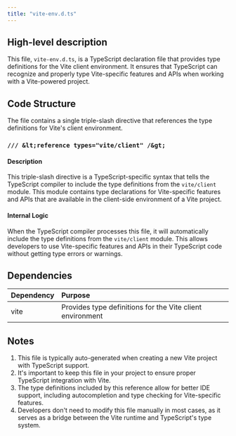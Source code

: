 ```yaml
---
title: "vite-env.d.ts"
---
```


## High-level description
This file, `vite-env.d.ts`, is a TypeScript declaration file that provides type definitions for the Vite client environment. It ensures that TypeScript can recognize and properly type Vite-specific features and APIs when working with a Vite-powered project.

## Code Structure
The file contains a single triple-slash directive that references the type definitions for Vite's client environment.

### `/// &lt;reference types="vite/client" /&gt;`
#### Description
This triple-slash directive is a TypeScript-specific syntax that tells the TypeScript compiler to include the type definitions from the `vite/client` module. This module contains type declarations for Vite-specific features and APIs that are available in the client-side environment of a Vite project.

#### Internal Logic
When the TypeScript compiler processes this file, it will automatically include the type definitions from the `vite/client` module. This allows developers to use Vite-specific features and APIs in their TypeScript code without getting type errors or warnings.

## Dependencies
| Dependency | Purpose |
|:-----------|:--------|
| vite | Provides type definitions for the Vite client environment |

## Notes
1. This file is typically auto-generated when creating a new Vite project with TypeScript support.
2. It's important to keep this file in your project to ensure proper TypeScript integration with Vite.
3. The type definitions included by this reference allow for better IDE support, including autocompletion and type checking for Vite-specific features.
4. Developers don't need to modify this file manually in most cases, as it serves as a bridge between the Vite runtime and TypeScript's type system.